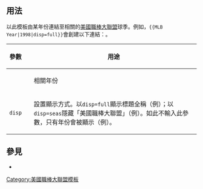 {{Documentation subpage}}
<!-- PLEASE ADD CATEGORIES AND INTERWIKIS AT THE BOTTOM OF THIS PAGE -->

==用法==
以此模板由某年份連結至相關的[[美國職棒大聯盟]]球季。例如，<code><nowiki>{{MLB Year|1998|disp=full}}</nowiki></code>會創建以下連結：{{MLB Year|1998|disp=full}}。

{| class="wikitable"
!參數!!{{nowrap|必需？}}!!用途
|-
| {{nowrap|<code>1</code> <small>''（第一參數）''</small>}} || {{yes}} || 相關年份
|-
| <code>disp</code> || {{optional}} || 設置顯示方式。以<code>disp=full</code>顯示標題全稱（例{{MLB Year|2014|disp=full}}）；以<code>disp=seas</code>隱藏「美國職棒大聯盟」（例{{MLB Year|2014|disp=seas}}）。如此不輸入此參數，只有年份會被顯示（例{{MLB Year|2014}}）。
|}

==參見==
*{{tl|棒球年份}}

<includeonly>
<!-- CATEGORIES HERE, THANKS -->
[[Category:美國職棒大聯盟模板]]

</includeonly>